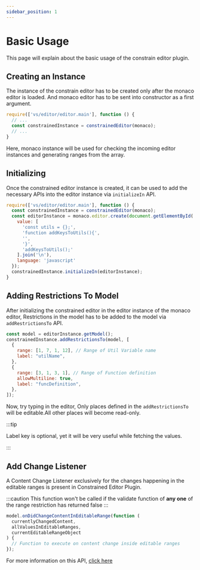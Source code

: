 ```yaml
---
sidebar_position: 1
---
```


# Basic Usage

This page will explain about the basic usage of the constrain editor plugin.

## Creating an Instance

The instance of the constrain editor has to be created only after the monaco editor is loaded. And monaco editor has to be sent into constructor as a first argument.

```javascript
require(['vs/editor/editor.main'], function () {
  // ...
  const constrainedInstance = constrainedEditor(monaco);
  // ...
}
```

Here, monaco instance will be used for checking the incoming editor instances and generating ranges from the array.

## Initializing

Once the constrained editor instance is created,
it can be used to add the necessary APIs into the editor instance
via `initializeIn` API.

```javascript
require(['vs/editor/editor.main'], function () {
  const constrainedInstance = constrainedEditor(monaco);
  const editorInstance = monaco.editor.create(document.getElementById('container'), {
    value: [
      'const utils = {};',
      'function addKeysToUtils(){',
      '',
      '}',
      'addKeysToUtils();'
    ].join('\n'),
    language: 'javascript'
  });
  constrainedInstance.initializeIn(editorInstance);
}
```

## Adding Restrictions To Model

After initializing the constrained editor in the editor instance of the monaco editor,
Restrictions in the model has to be added to the model via `addRestrictionsTo` API.

```javascript
const model = editorInstance.getModel();
constrainedInstance.addRestrictionsTo(model, [
  {
    range: [1, 7, 1, 12], // Range of Util Variable name
    label: "utilName",
  },
  {
    range: [3, 1, 3, 1], // Range of Function definition
    allowMultiline: true,
    label: "funcDefinition",
  },
]);
```

Now, try typing in the editor, Only places defined in the `addRestrictionsTo` will be editable.All other places will become read-only.

:::tip

Label key is optional, yet it will be very useful while fetching the values.

:::

## Add Change Listener

A Content Change Listener exclusively for the changes happening in the editable ranges is present in Constrained Editor Plugin.

:::caution
  This function won't be called if the validate function of **any one** of the range restriction has returned false
:::

```javascript
model.onDidChangeContentInEditableRange(function (
  currentlyChangedContent,
  allValuesInEditableRanges,
  currentEditableRangeObject
) {
  // Function to execute on content change inside editable ranges
});
```

For more information on this API, [click here](/docs/AvailableAPI/monaco-editor-model-api#ondidchangecontentineditablerange)
